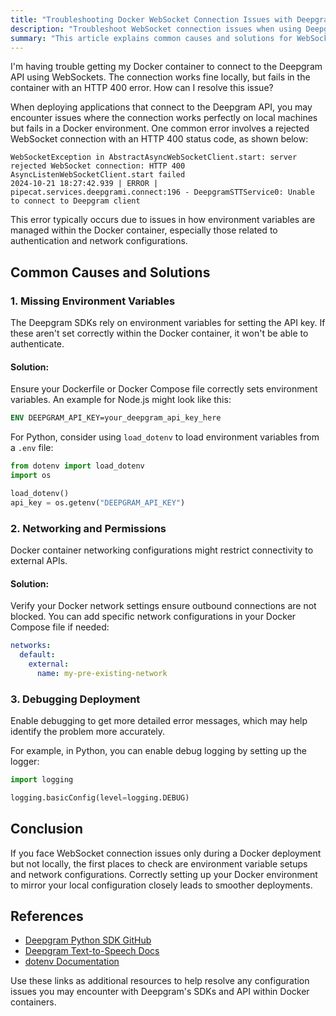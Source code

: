 ```yaml
---
title: "Troubleshooting Docker WebSocket Connection Issues with Deepgram API"
description: "Troubleshoot WebSocket connection issues when using Deepgram's speech-to-text API from Docker containers."
summary: "This article explains common causes and solutions for WebSocket connection errors when connecting to the Deepgram API from Docker containers, such as missing environment variables, network configuration issues, and authentication problems."
---
```


<CommunityQuestion>I'm having trouble getting my Docker container to connect to the Deepgram API using WebSockets. The connection works fine locally, but fails in the container with an HTTP 400 error. How can I resolve this issue?</CommunityQuestion>

When deploying applications that connect to the Deepgram API, you may encounter issues where the connection works perfectly on local machines but fails in a Docker environment. One common error involves a rejected WebSocket connection with an HTTP 400 status code, as shown below:

```
WebSocketException in AbstractAsyncWebSocketClient.start: server rejected WebSocket connection: HTTP 400
AsyncListenWebSocketClient.start failed
2024-10-21 18:27:42.939 | ERROR | pipecat.services.deepgrami.connect:196 - DeepgramSTTService0: Unable to connect to Deepgram client
```

This error typically occurs due to issues in how environment variables are managed within the Docker container, especially those related to authentication and network configurations.

## Common Causes and Solutions

### 1. Missing Environment Variables

The Deepgram SDKs rely on environment variables for setting the API key. If these aren't set correctly within the Docker container, it won't be able to authenticate.

#### Solution:

Ensure your Dockerfile or Docker Compose file correctly sets environment variables. An example for Node.js might look like this:

```dockerfile
ENV DEEPGRAM_API_KEY=your_deepgram_api_key_here
```

For Python, consider using `load_dotenv` to load environment variables from a `.env` file:

```python
from dotenv import load_dotenv
import os

load_dotenv()
api_key = os.getenv("DEEPGRAM_API_KEY")
```

### 2. Networking and Permissions

Docker container networking configurations might restrict connectivity to external APIs.

#### Solution:

Verify your Docker network settings ensure outbound connections are not blocked. You can add specific network configurations in your Docker Compose file if needed:

```yaml
networks:
  default:
    external:
      name: my-pre-existing-network
```

### 3. Debugging Deployment

Enable debugging to get more detailed error messages, which may help identify the problem more accurately.

For example, in Python, you can enable debug logging by setting up the logger:

```python
import logging

logging.basicConfig(level=logging.DEBUG)
```

## Conclusion

If you face WebSocket connection issues only during a Docker deployment but not locally, the first places to check are environment variable setups and network configurations. Correctly setting up your Docker environment to mirror your local configuration closely leads to smoother deployments.

## References

- [Deepgram Python SDK GitHub](https://github.com/deepgram/deepgram-python-sdk)
- [Deepgram Text-to-Speech Docs](https://developers.deepgram.com/docs/tts-rest)
- [dotenv Documentation](https://pypi.org/project/python-dotenv/)

Use these links as additional resources to help resolve any configuration issues you may encounter with Deepgram's SDKs and API within Docker containers.